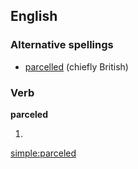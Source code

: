 ==English==

===Alternative spellings===
*[[parcelled]] (chiefly British)

===Verb===
'''parceled'''

# {{past of|[[parcel]]}}

{{anagrams:en/acdeelpr}}
[[simple:parceled]]